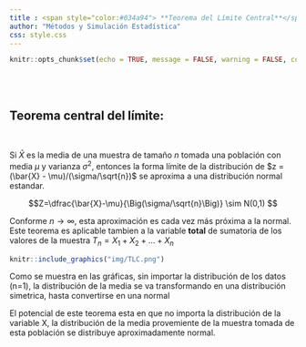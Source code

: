```yaml
---
title : <span style="color:#034a94"> **Teorema del Límite Central**</span>
author: "Métodos y Simulación Estadística"
css: style.css
---
```



```r
knitr::opts_chunk$set(echo = TRUE, message = FALSE, warning = FALSE, comment = NA)
```


<br/><br/>

## **Teorema central del límite**: 

<br/>

Si $\bar{X}$ es la media de una muestra de tamaño $n$ tomada una población con media $\mu$ y varianza $\sigma^{2}$, entonces la forma límite de la distribución de  $z =(\bar{X} - \mu)/(\sigma/\sqrt{n})$ se aproxima a una distribución normal estandar.


$$Z=\dfrac{\bar{X}-\mu}{\Big(\sigma/\sqrt{n}\Big)} \sim N(0,1) $$

Conforme $n\rightarrow \infty$, esta aproximación es cada vez más próxima a la normal. Este teorema es aplicable tambien a la variable **total** de sumatoria de los valores de la muestra $T_{n}=X_{1}+X_{2}+...+X_{n}$



```r
knitr::include_graphics("img/TLC.png")
```

Como se muestra en las gráficas, sin importar la distribución de los datos (n=1), la distribución de la media se va transformando en una distribución simetrica, hasta convertirse en una normal  


El potencial de este teorema esta en que no importa la distribución de la variable X, la distribución de la media provemiente de la muestra tomada de esta población se distribuye aproximadamente normal. 

<br/><br/>
